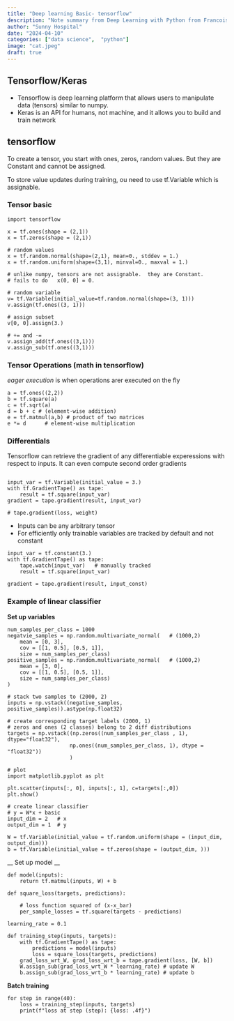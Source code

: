 ```yaml
---
title: "Deep learning Basic- tensorflow"
description: "Note summary from Deep Learning with Python from Francois Chollet"
author: "Sunny Hospital"
date: "2024-04-10"
categories: ["data science",  "python"]
image: "cat.jpeg"
draft: true
---
```


## Tensorflow/Keras
* Tensorflow is deep learning platform that allows users to manipulate data (tensors) similar to numpy.
* Keras is an API for humans, not machine, and it allows you to build and train network


## tensorflow

To create a tensor, you start with ones, zeros, random values.
But they are Constant and cannot be assigned. 

To store value updates during training, ou need to use tf.Variable which is
assignable.

### Tensor basic
``` 
import tensorflow

x = tf.ones(shape = (2,1))
x = tf.zeros(shape = (2,1))

# random values
x = tf.random.normal(shape=(2,1), mean=0., stddev = 1.)
x = tf.random.uniform(shape=(3,1), minval=0., maxval = 1.)

# unlike numpy, tensors are not assignable.  they are Constant. 
# fails to do   x(0, 0] = 0.

# random variable
v= tf.Variable(initial_value=tf.random.normal(shape=(3, 1)))
v.assign(tf.ones((3, 1)))

# assign subset
v[0, 0].assign(3.)

# += and -=
v.assign_add(tf.ones((3,1)))
v.assign_sub(tf.ones((3,1)))

```
### Tensor Operations (math in tensorflow)

_eager execution_ is when operations arer executed on the fly

``` 
a = tf.ones((2,2))
b = tf.square(a)
c = tf.sqrt(a)
d = b + c # (element-wise addition)
e = tf.matmul(a,b) # product of two matrices
e *= d      # element-wise multiplication
```
### Differentials 

Tensorflow can retrieve the gradient of any differentiable experessions with respect to 
inputs. It can even compute second order gradients

``` 

input_var = tf.Variable(initial_value = 3.)
with tf.GradientTape() as tape:
    result = tf.square(input_var)
gradient = tape.gradient(result, input_var)

# tape.gradient(loss, weight) 

```

* Inputs can be any arbitrary tensor
* For efficiently only trainable variables are tracked by default and not constant

```
input_var = tf.constant(3.)
with tf.GradientTape() as tape:
    tape.watch(input_var)   # manually tracked
    result = tf.square(input_var)

gradient = tape.gradient(result, input_const)
```

### Example of linear classifier

__Set up variables__

```
num_samples_per_class = 1000
negatvie_samples = np.random.multivariate_normal(   # (1000,2)
    mean = [0, 3],
    cov = [[1, 0.5], [0.5, 1]],             
    size = num_samples_per_class)
positive_samples = np.random.multivariate_normal(   # (1000,2)
    mean = [3, 0],
    cov = [[1, 0.5], [0.5, 1]],
    size = num_samples_per_class)
)

# stack two samples to (2000, 2)
inputs = np.vstack((negative_samples, positive_samples)).astype(np.float32)

# create corresponding target labels (2000, 1) 
# zeros and ones (2 classes) belong to 2 diff distributions
targets = np.vstack((np.zeros((num_samples_per_class , 1), dtype="float32"),
                    np.ones((num_samples_per_class, 1), dtype = "float32"))
                    )

# plot
import matplotlib.pyplot as plt

plt.scatter(inputs[:, 0], inputs[:, 1], c=targets[:,0])
plt.show()

# create linear classifier 
# y = W*x + basic
input_dim = 2   # x
output_dim = 1  # y

W = tf.Variable(initial_value = tf.random.uniform(shape = (input_dim, output_dim)))
b = tf.Variable(initial_value = tf.zeros(shape = (output_dim, )))

```
 
__ Set up model __

```
def model(inputs):
    return tf.matmul(inputs, W) + b

def square_loss(targets, predictions):

    # loss function squared of (x-x_bar)
    per_sample_losses = tf.square(targets - predictions)

learning_rate = 0.1

def training_step(inputs, targets):
    with tf.GradientTape() as tape:
        predictions = model(inputs) 
        loss = square_loss(targets, predictions)
    grad_loss_wrt_W, grad_loss_wrt_b = tape.gradient(loss, [W, b])
    W.assign_sub(grad_loss_wrt_W * learning_rate) # update W
    b.assign_sub(grad_loss_wrt_b * learning_rate) # update b

```

__Batch training__

```
for step in range(40):
    loss = training_step(inputs, targets)
    print(f"loss at step (step): {loss: .4f}")
```



:::{.callout-warning title="TODO"}
 
:::